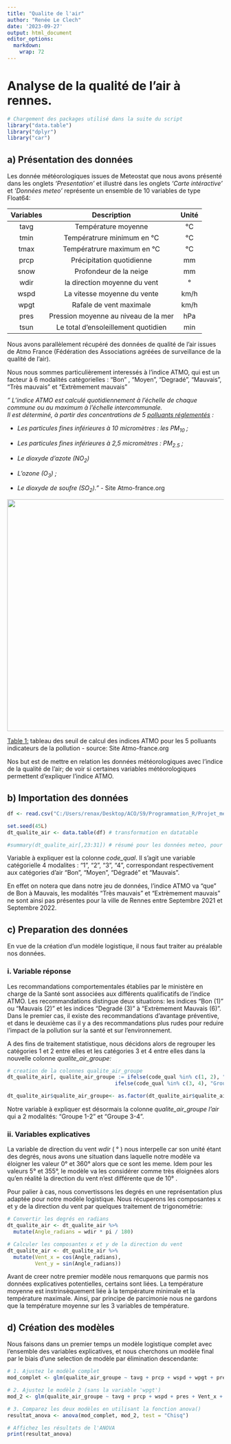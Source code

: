 ```yaml
---
title: "Qualite de l'air"
author: "Renée Le Clech"
date: '2023-09-27'
output: html_document
editor_options: 
  markdown: 
    wrap: 72
---
```


# Analyse de la qualité de l'air à rennes.

```r
# Chargement des packages utilisé dans la suite du script
library("data.table")
library("dplyr")
library("car")
```

## a) Présentation des données

Les donnée météorologiques issues de Meteostat que nous avons présenté
dans les onglets *'Presentation'* et illustré dans les onglets *'Carte
intéractive'* et *'Données meteo'* représente un ensemble de 10
variables de type Float64:

| Variables |             Description              | Unité |
|:---------:|:------------------------------------:|:-----:|
|   tavg    |         Température moyenne          |  °C   |
|   tmin    |      Températrure minimum en °C      |  °C   |
|   tmax    |      Températrure maximum en °C      |  °C   |
|   prcp    |      Précipitation quotidienne       |  mm   |
|   snow    |        Profondeur de la neige        |  mm   |
|   wdir    |     la direction moyenne du vent     |   °   |
|   wspd    |     La vitesse moyenne du vente      | km/h  |
|   wpgt    |       Rafale de vent maximale        | km/h  |
|   pres    | Pression moyenne au niveau de la mer |  hPa  |
|   tsun    | Le total d'ensoleillement quotidien  |  min  |

Nous avons parallèlement récupéré des données de qualité de l'air issues
de Atmo France (Fédération des Associations agréées de surveillance de
la qualité de l'air).

Nous nous sommes particulièrement interessés à l'indice ATMO, qui est un
facteur à 6 modalités catégorielles : "Bon" , "Moyen", "Degradé",
"Mauvais", "Très mauvais" et "Extrèmement mauvais"

*" L'indice ATMO est calculé quotidiennement à l'échelle de chaque
commune ou au maximum à l'échelle intercommunale.\
Il est déterminé, à partir des concentrations de 5 [polluants
réglementés](https://www.atmo-france.org/article/air-exterieur "Air extérieur")
:*

-   *Les particules fines inférieures à 10 micromètres : les PM~10~ ;*

-   *Les particules fines inférieures à 2,5 micromètres : PM~2.5~ ;*

-   *Le dioxyde d'azote (NO~2~)*

-   *L'ozone (O~3~) ;*

-   *Le dioxyde de soufre (SO~2~)."* - Site Atmo-france.org

![](images/tableau.JPG){width="539"}

[Table 1:]{.underline} tableau des seuil de calcul des indices ATMO pour
les 5 polluants indicateurs de la pollution - source: Site
Atmo-france.org

Nos but est de mettre en relation les données météorologiques avec
l'indice de la qualité de l'air; de voir si certaines variables
météorologiques permettent d'expliquer l'indice ATMO.

## b) Importation des données

```r

df <- read.csv("C:/Users/renax/Desktop/ACO/S9/Programmation_R/Projet_meteo/Projet_Shiny/quality_index_rennes.csv", header=TRUE)

set.seed(45L)
dt_qualite_air <- data.table(df) # transformation en datatable

#summary(dt_qualite_air[,23:31]) # résumé pour les données meteo, pour verifier les classes des colonnes
```

Variable à expliquer est la colonne *code_qual*. Il s'agit une variable
catégorielle 4 modalites : "1", "2", "3", "4", correspondant
respectivement aux catégories d'air "Bon", "Moyen", "Dégradé" et
"Mauvais".

En effet on notera que dans notre jeu de données, l'indice ATMO va "que"
de Bon à Mauvais, les modalités "Très mauvais" et "Extrèmement mauvais"
ne sont ainsi pas présentes pour la ville de Rennes entre Septembre 2021
et Septembre 2022.

## c) Preparation des données

En vue de la création d'un modèle logistique, il nous faut traiter au
préalable nos données.

### i. Variable réponse

Les recommandations comportementales établies par le ministère en charge
de la Santé sont associées aux différents qualificatifs de l'indice
ATMO. Les recommandations distingue deux situations: les indices "Bon
(1)" ou "Mauvais (2)" et les indices "Degradé (3)" à "Extrèmement
Mauvais (6)". Dans le premier cas, il existe des recommandations
d'avantage préventive, et dans le deuxième cas il y a des
recommandations plus rudes pour reduire l'impact de la pollution sur la
santé et sur l'environnement.

A des fins de traitement statistique, nous décidons alors de regrouper
les catégories 1 et 2 entre elles et les catégories 3 et 4 entre elles
dans la nouvelle colonne *qualite_air_groupe:*

```r
# creation de la colonnes qualite_air_groupe
dt_qualite_air[, qualite_air_groupe := ifelse(code_qual %in% c(1, 2), "Groupe 1-2",
                                   ifelse(code_qual %in% c(3, 4), "Groupe 3-4", "Other"))]

dt_qualite_air$qualite_air_groupe<- as.factor(dt_qualite_air$qualite_air_groupe)
```

Notre variable à expliquer est désormais la colonne *qualite_air_groupe
l'air* qui a 2 modalités: "Groupe 1-2" et "Groupe 3-4".

### ii. Variables explicatives

La variable de direction du vent *wdir* ( ° ) nous interpelle car son
unité étant des degrés, nous avons une situation dans laquelle notre
modèle va éloigner les valeur 0° et 360° alors que ce sont les meme.
Idem pour les valeurs 5° et 355°, le modèle va les considérer comme très
éloignées alors qu'en réalité la direction du vent n'est différente que
de 10° .

Pour palier à cas, nous convertissons les degrés en une représentation
plus adaptée pour notre modèle logistique. Nous récuperons les
composantes x et y de la direction du vent par quelques traitement de
trigonométrie:

```r
# Convertir les degrés en radians
dt_qualite_air <- dt_qualite_air %>%
  mutate(Angle_radians = wdir * pi / 180)

# Calculer les composantes x et y de la direction du vent
dt_qualite_air <- dt_qualite_air %>%
  mutate(Vent_x = cos(Angle_radians),
         Vent_y = sin(Angle_radians))
```

Avant de creer notre premier modèle nous remarquons que parmis nos
données explicatives potentielles, certains sont liées. La température
moyenne est instrinsèquement liée à la température minimale et la
température maximale. Ainsi, par principe de parcimonie nous ne gardons
que la température moyenne sur les 3 variables de température.

## d) Création des modèles

Nous faisons dans un premier temps un modèle logistique complet avec
l'ensemble des variables explicatives, et nous cherchons un modèle final
par le biais d'une selection de modèle par élimination descendante:

```r
# 1. Ajustez le modèle complet
mod_complet <- glm(qualite_air_groupe ~ tavg + prcp + wspd + wpgt + pres + Vent_x + Vent_y, data = dt_qualite_air, family = "binomial")

# 2. Ajustez le modèle 2 (sans la variable 'wpgt')
mod_2 <- glm(qualite_air_groupe ~ tavg + prcp + wspd + pres + Vent_x + Vent_y, data = dt_qualite_air, family = "binomial")

# 3. Comparez les deux modèles en utilisant la fonction anova()
resultat_anova <- anova(mod_complet, mod_2, test = "Chisq")

# Affichez les résultats de l'ANOVA
print(resultat_anova)


```
